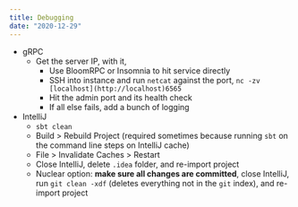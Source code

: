 ```yaml
---
title: Debugging
date: "2020-12-29"
---
```


- gRPC
  - Get the server IP, with it,
    - Use BloomRPC or Insomnia to hit service directly
    - SSH into instance and run `netcat` against the port, `nc -zv [localhost](http://localhost)6565`
    - Hit the admin port and its health check
    - If all else fails, add a bunch of logging
- IntelliJ
  - `sbt clean`
  - Build > Rebuild Project (required sometimes because running `sbt` on the command line steps on IntelliJ cache)
  - File > Invalidate Caches > Restart
  - Close IntelliJ, delete `.idea` folder, and re-import project
  - Nuclear option: **make sure all changes are committed**, close IntelliJ, run `git clean -xdf` (deletes everything not in the `git` index), and re-import project
